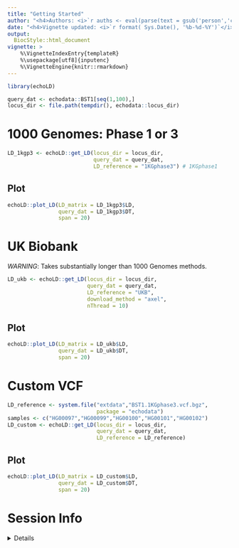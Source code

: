 ```yaml
---
title: "Getting Started" 
author: "<h4>Authors: <i>`r auths <- eval(parse(text = gsub('person','c',read.dcf('../DESCRIPTION', fields = 'Authors@R'))));paste(auths[names(auths)=='given'],auths[names(auths)=='family'], collapse = ', ')`</i></h4>" 
date: "<h4>Vignette updated: <i>`r format( Sys.Date(), '%b-%d-%Y')`</i></h4>"
output:
  BiocStyle::html_document
vignette: >
    %\VignetteIndexEntry{templateR} 
    %\usepackage[utf8]{inputenc}
    %\VignetteEngine{knitr::rmarkdown}
---
```


```r
library(echoLD)

query_dat <- echodata::BST1[seq(1,100),]
locus_dir <- file.path(tempdir(), echodata::locus_dir)
```


# 1000 Genomes: Phase 1 or 3

```r
LD_1kgp3 <- echoLD::get_LD(locus_dir = locus_dir,
                           query_dat = query_dat,
                           LD_reference = "1KGphase3") # 1KGphase1
```

## Plot

```r
echoLD::plot_LD(LD_matrix = LD_1kgp3$LD, 
                query_dat = LD_1kgp3$DT,
                span = 20)
```


# UK Biobank

*WARNING*: Takes substantially longer than 1000 Genomes methods.

```r
LD_ukb <- echoLD::get_LD(locus_dir = locus_dir,
                         query_dat = query_dat,
                         LD_reference = "UKB", 
                         download_method = "axel", 
                         nThread = 10)
```

## Plot

```r
echoLD::plot_LD(LD_matrix = LD_ukb$LD, 
                query_dat = LD_ukb$DT,
                span = 20)
```


# Custom VCF

```r
LD_reference <- system.file("extdata","BST1.1KGphase3.vcf.bgz", 
                            package = "echodata")
samples <- c("HG00097","HG00099","HG00100","HG00101","HG00102")
LD_custom <- echoLD::get_LD(locus_dir = locus_dir,
                            query_dat = query_dat, 
                            LD_reference = LD_reference)
```

## Plot

```r
echoLD::plot_LD(LD_matrix = LD_custom$LD, 
                query_dat = LD_custom$DT,
                span = 20)
```

# Session Info 

<details> 

```r
utils::sessionInfo()
```

</details>  

<br>
